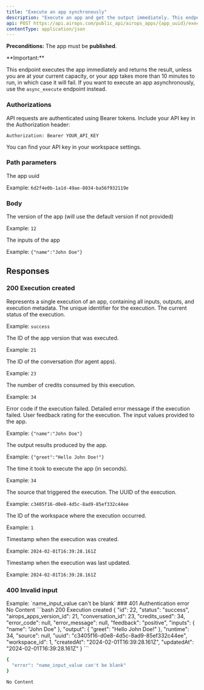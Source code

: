 ```yaml
---
title: "Execute an app synchronously"
description: "Execute an app and get the output immediately. This endpoint executes the app synchronously and returns the result."
api: POST https://api.airops.com/public_api/airops_apps/{app_uuid}/execute
contentType: application/json
---
```


**Preconditions:** The app must be **published**.

<Info>
**Important:**

This endpoint executes the app immediately and returns the result, unless you are at your current capacity, or your app takes more than 10 minutes to run, in which case it will fail.
</Info>
If you want to execute an app asynchronously, use the `async_execute` endpoint instead.

### Authorizations

<ParamField header="Authorization" type="string" required>
API requests are authenticated using Bearer tokens. Include your API key in the Authorization header:

`Authorization: Bearer YOUR_API_KEY`

You can find your API key in your workspace settings.
</ParamField>

### Path parameters
<ParamField path="app_uuid" type="string" format="uuid" required>
The app uuid

Example: `6d2f4e0b-1a1d-49ae-8034-ba56f932119e`
</ParamField>

### Body
<ParamField body="version_slug" type="integer">
The version of the app (will use the default version if not provided)

Example: `12`
</ParamField>

<ParamField body="inputs" type="object" required>
The inputs of the app

Example: `{"name":"John Doe"}`
</ParamField>

## Responses

### 200 Execution created

<Expandable title="Response body">
<ResponseField name="Response" type="object">
<Expandable title="properties">
<ResponseField name="airops_app_execution" type="object">
Represents a single execution of an app, containing all inputs, outputs, and execution metadata.
<ResponseField name="id" type="string" required>
The unique identifier for the execution.
</ResponseField>

<ResponseField name="status" type="string" enum required>
The current status of the execution.

Example: `success`
</ResponseField>

<ResponseField name="airops_apps_version_id" type="integer">
The ID of the app version that was executed.

Example: `21`
</ResponseField>

<ResponseField name="conversation_id" type="string">
The ID of the conversation (for agent apps).

Example: `23`
</ResponseField>

<ResponseField name="credits_used" type="integer">
The number of credits consumed by this execution.

Example: `34`
</ResponseField>

<ResponseField name="error_code" type="string">
Error code if the execution failed.
</ResponseField>

<ResponseField name="error_message" type="string">
Detailed error message if the execution failed.
</ResponseField>

<ResponseField name="feedback" type="string" enum>
User feedback rating for the execution.
</ResponseField>

<ResponseField name="inputs" type="object">
The input values provided to the app.

Example: `{"name":"John Doe"}`
</ResponseField>

<ResponseField name="output" type="object">
The output results produced by the app.

Example: `{"greet":"Hello John Doe!"}`
</ResponseField>

<ResponseField name="runtime" type="integer">
The time it took to execute the app (in seconds).

Example: `34`
</ResponseField>

<ResponseField name="source" type="string">
The source that triggered the execution.
</ResponseField>

<ResponseField name="uuid" type="string" format="uuid">
The UUID of the execution.

Example: `c3405f16-d0e8-4d5c-8ad9-85ef332c44ee`
</ResponseField>

<ResponseField name="workspace_id" type="integer">
The ID of the workspace where the execution occurred.

Example: `1`
</ResponseField>

<ResponseField name="createdAt" type="string" format="date-time" required>
Timestamp when the execution was created.

Example: `2024-02-01T16:39:28.161Z`
</ResponseField>

<ResponseField name="updatedAt" type="string" format="date-time" required>
Timestamp when the execution was last updated.

Example: `2024-02-01T16:39:28.161Z`
</ResponseField>
</ResponseField>
</Expandable>
</ResponseField>
</Expandable>

### 400 Invalid input
<Expandable title="Response body">
<ResponseField name="Response" type="object">
<Expandable title="properties">
<ResponseField name="error" type="string" required>
Example: `name_input_value can't be blank`
</ResponseField>
</Expandable>
</ResponseField>
</Expandable>
### 401 Authentication error
<Expandable>
No Content
</Expandable>

<ResponseExample>
```bash 200 Execution created
{
  "id": 22,
  "status": "success",
  "airops_apps_version_id": 21,
  "conversation_id": 23,
  "credits_used": 34,
  "error_code": null,
  "error_message": null,
  "feedback": "positive",
  "inputs": {
    "name": "John Doe"
  },
  "output": {
    "greet": "Hello John Doe!"
  },
  "runtime": 34,
  "source": null,
  "uuid": "c3405f16-d0e8-4d5c-8ad9-85ef332c44ee",
  "workspace_id": 1,
  "createdAt": "2024-02-01T16:39:28.161Z",
  "updatedAt": "2024-02-01T16:39:28.161Z"
}
```

```bash 400 Invalid input
{
  "error": "name_input_value can't be blank"
}
```

```bash 401 Authentication error
No Content
```
</ResponseExample>
